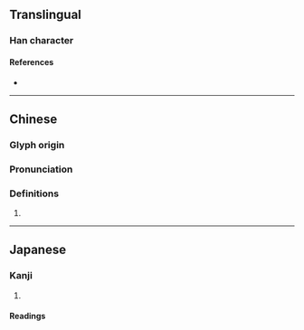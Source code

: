 {{character info/new}}
==Translingual==

===Han character===
{{Han char|rn=30|rad=口|as=04|sn=7|four=67020|canj=RPMM|ids=⿰口匀}}

====References====
* {{Han ref|kx=0181.010|dkj=03384|dj=0398.070|hdz=10592.090|uh=5441|ud=21569|bh=CAA3|bd=51875}}

----

==Chinese==
{{zh-forms}}

===Glyph origin===
{{Han etym}}

===Pronunciation===
{{zh-pron
|m=jùn
|c=
|mc=y
|oc=y
|cat=
}}

===Definitions===
{{zh-hanzi}}

# {{rfdef|zh}}

----

==Japanese==

===Kanji===
{{ja-kanji|grade=|rs=口04}}

# {{defn|lang=ja|sort=口04}}

====Readings====
{{ja-readings
|goon=きん
|kanon=きん
|kun=とぶら-う<とぶら-ふ, とむら-う<とむら-ふ, は-く
}}